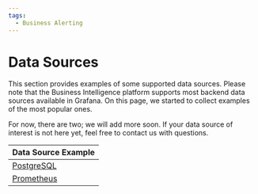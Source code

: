 ```yaml
---
tags:
  - Business Alerting
---
```


# Data Sources

This section provides examples of some supported data sources. Please note that the Business Intelligence platform supports most backend data sources available in Grafana. On this page, we started to collect examples of the most popular ones.

For now, there are two; we will add more soon. If your data source of interest is not here yet, feel free to contact us with questions.

| Data Source Example                     |
| --------------------------------------- |
| [PostgreSQL](../datasources/postgresql) |
| [Prometheus](../datasources/prometheus) |
